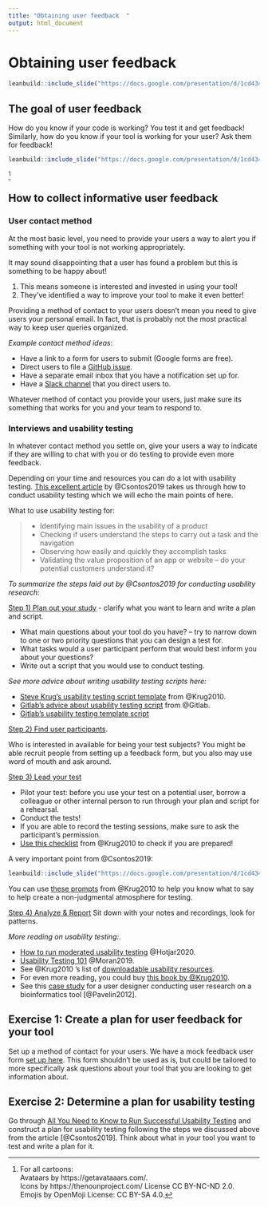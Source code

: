 ```yaml
---
title: "Obtaining user feedback  "
output: html_document
---
```


# Obtaining user feedback

```r
leanbuild::include_slide("https://docs.google.com/presentation/d/1cd434bkLer_CJ04GzpsZwzeEA9gjc5Ho6QimiHPbyEg/export/png?id=1cd434bkLer_CJ04GzpsZwzeEA9gjc5Ho6QimiHPbyEg&pageid=gd422c5de97_0_60")
```

## The goal of user feedback

How do you know if your code is working?
You test it and get feedback!
Similarly, how do you know if your tool is working for your user?
Ask them for feedback!

```r
leanbuild::include_slide("https://docs.google.com/presentation/d/1cd434bkLer_CJ04GzpsZwzeEA9gjc5Ho6QimiHPbyEg/export/png?id=1cd434bkLer_CJ04GzpsZwzeEA9gjc5Ho6QimiHPbyEg&pageid=gcdcbd8d802_0_173")
```
^[For all cartoons:     
Avataars by https://getavataaars.com/.   
Icons by https://thenounproject.com/ License CC BY-NC-ND 2.0.     
Emojis by OpenMoji License: CC BY-SA 4.0.]

## How to collect informative user feedback

### User contact method

At the most basic level, you need to provide your users a way to alert you if something with your tool is not working appropriately.

It may sound disappointing that a user has found a problem but this is something to be happy about!  

1) This means someone is interested and invested in using your tool!   
2) They've identified a way to improve your tool to make it even better!  

Providing a method of contact to your users doesn't mean you need to give users your personal email.
In fact, that is probably not the most practical way to keep user queries organized.

_Example contact method ideas_:

- Have a link to a form for users to submit (Google forms are free).   
- Direct users to file a [GitHub issue](https://docs.github.com/en/github/managing-your-work-on-github/about-issues).    
- Have a separate email inbox that you have a notification set up for.  
- Have a [Slack channel](https://slack.com/) that you direct users to.  

Whatever method of contact you provide your users, just make sure its something that works for you and your team to respond to.

### Interviews and usability testing

In whatever contact method you settle on, give your users a way to indicate if they are willing to chat with you or do testing to provide even more feedback.

Depending on your time and resources you can do a lot with usability testing.
[This excellent article](https://uxstudioteam.com/ux-blog/usability-testing/) by @Csontos2019 takes us through how to conduct usability testing which we will echo the main points of here.

What to use usability testing for:

> - Identifying main issues in the usability of a product
> - Checking if users understand the steps to carry out a task and the navigation
> - Observing how easily and quickly they accomplish tasks
> - Validating the value proposition of an app or website – do your potential customers understand it?

_To summarize the steps laid out by @Csontos2019 for conducting usability research_:

[Step 1) Plan out your study](https://uxstudioteam.com/ux-blog/usability-testing/#Step_1_Plan_your_study) - clarify what you want to learn and write a plan and script.

- What main questions about your tool do you have? -- try to narrow down to one or two priority questions that you can design a test for.
- What tasks would a user participant perform that would best inform you about your questions?
- Write out a script that you would use to conduct testing.

_See more advice about writing usability testing scripts here:_    

- [Steve Krug's usability testing script template](http://sensible.com/downloads/test-script-web.pdf) from @Krug2010.
- [Gitlab's advice about usability testing script](https://about.gitlab.com/handbook/engineering/ux/ux-research-training/writing-usability-testing-script/) from @Gitlab.
- [Gitlab's usability testing template script](https://docs.google.com/document/d/1_5Qu2JR9QE5LE6cK4eq9yJs-nXv2rlWWifcjacaiWdI/edit)

[Step 2) Find user participants](https://uxstudioteam.com/ux-blog/usability-testing/#Step_2_User_test_participants).

Who is interested in available for being your test subjects?
You might be able recruit people from setting up a feedback form, but you also may use word of mouth and ask around.

[Step 3) Lead your test](https://uxstudioteam.com/ux-blog/usability-testing/#Step_3_Lead_the_test)

- Pilot your test: before you use your test on a potential user, borrow a colleague or other internal person to run through your plan and script for a rehearsal.
- Conduct the tests!
- If you are able to record the testing sessions, make sure to ask the participant's permission.
- [Use this checklist](http://sensible.com/downloads/checklists.pdf) from @Krug2010 to check if you are prepared!

A very important point from @Csontos2019:

```r
leanbuild::include_slide("https://docs.google.com/presentation/d/1cd434bkLer_CJ04GzpsZwzeEA9gjc5Ho6QimiHPbyEg/export/png?id=1cd434bkLer_CJ04GzpsZwzeEA9gjc5Ho6QimiHPbyEg&pageid=gd2cd8e726d_0_5")
```

You can use [these prompts](https://sensible.com/downloads/things-a-therapist-would-say.pdf) from @Krug2010 to help you know what to say to help create a non-judgmental atmosphere for testing.

[Step 4) Analyze & Report](https://uxstudioteam.com/ux-blog/usability-testing/#Step_4_Analyze_Report)
Sit down with your notes and recordings, look for patterns.

_More reading on usability testing:_.

- [How to run moderated usability testing](https://www.hotjar.com/usability-testing/process-examples/) @Hotjar2020.
- [Usability Testing 101](https://www.nngroup.com/articles/usability-testing-101/) @Moran2019.
- See @Krug2010 's list of [downloadable usability resources](https://sensible.com/download-files/).
- For even more reading, you could buy [this book by @Krug2010](https://www.amazon.com/Rocket-Surgery-Made-Easy-Yourself-ebook/dp/B002UXRGNO).
- See this [case study](https://journals.plos.org/ploscompbiol/article?id=10.1371/journal.pcbi.1002554) for a user designer conducting user research on a bioinformatics tool [@Pavelin2012].

## Exercise 1: Create a plan for user feedback for your tool

Set up a method of contact for your users.
We have a mock feedback user form [set up here](https://docs.google.com/forms/d/1erbaH2k8cra0A2GB6W9Da0tqJCT41ZPlCmHXpKRcMLk/edit?usp=sharing).
This form shouldn't be used as is, but could be tailored to more specifically ask questions about your tool that you are looking to get information about.

## Exercise 2: Determine a plan for usability testing

Go through [All You Need to Know to Run Successful Usability Testing](https://uxstudioteam.com/ux-blog/usability-testing/) and construct a plan for usability testing following the steps we discussed above from the article [@Csontos2019].
Think about what in your tool you want to test and write a plan for it.
